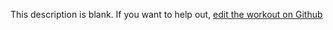 
  This description is blank. If you want to help out, [edit the workout on Github](https://www.github.com/LiftArcade/exercises/blob/main/exercises/dumbbell-palms-up-wrist-curl-over-a-bench-description.mdx)